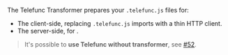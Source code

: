 
The Telefunc Transformer prepares your `.telefunc.js` files for:

- The client-side, replacing `.telefunc.js` imports with a thin HTTP client.
- The server-side, for <Link text="automatic TypeScript runtime validation" href="/shield#typescript" doNotInferSectionTitle={true} />.

> It's possible to <b>use Telefunc without transformer</b>, see [#52](https://github.com/brillout/telefunc/issues/52).
